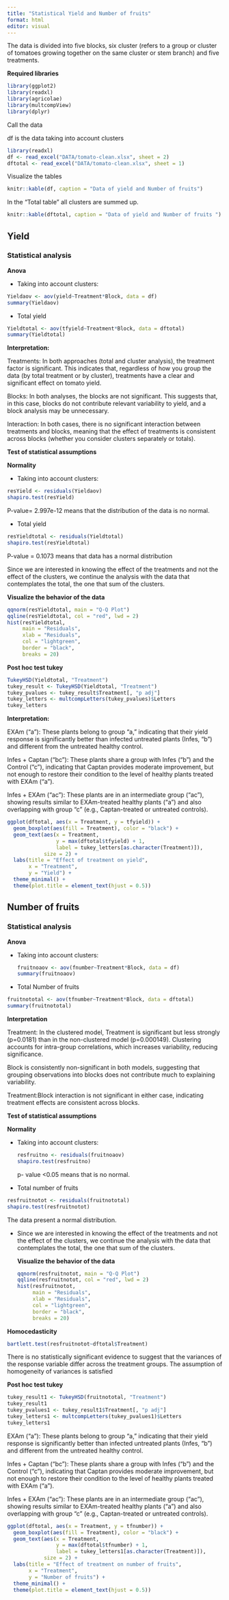 ```yaml
---
title: "Statistical Yield and Number of fruits"
format: html
editor: visual
---
```


The data is divided into five blocks, six cluster (refers to a group or cluster of tomatoes growing together on the same cluster or stem branch) and five treatments.

**Required libraries**

```r
library(ggplot2)
library(readxl)
library(agricolae)
library(multcompView)
library(dplyr)
```

Call the data

df is the data taking into account clusters

```r
library(readxl)
df <- read_excel("DATA/tomato-clean.xlsx", sheet = 2)
dftotal <- read_excel("DATA/tomato-clean.xlsx", sheet = 1)
```

Visualize the tables

```r
knitr::kable(df, caption = "Data of yield and Number of fruits")
```

In the "Total table" all clusters are summed up.

```r
knitr::kable(dftotal, caption = "Data of yield and Number of fruits ")
```

## Yield

### Statistical analysis

**Anova**

-   Taking into account clusters:

```r
Yieldaov <- aov(yield~Treatment*Block, data = df)
summary(Yieldaov)
```

-   Total yield

```r
Yieldtotal <- aov(tfyield~Treatment*Block, data = dftotal)
summary(Yieldtotal)
```

**Interpretation:**

Treatments: In both approaches (total and cluster analysis), the treatment factor is significant. This indicates that, regardless of how you group the data (by total treatment or by cluster), treatments have a clear and significant effect on tomato yield.

Blocks: In both analyses, the blocks are not significant. This suggests that, in this case, blocks do not contribute relevant variability to yield, and a block analysis may be unnecessary.

Interaction: In both cases, there is no significant interaction between treatments and blocks, meaning that the effect of treatments is consistent across blocks (whether you consider clusters separately or totals).

**Test of statistical assumptions**

**Normality**

-   Taking into account clusters:

```r
resYield <- residuals(Yieldaov)
shapiro.test(resYield)
```

P-value= 2.997e-12 means that the distribution of the data is no normal.

-   Total yield

```r
resYieldtotal <- residuals(Yieldtotal)
shapiro.test(resYieldtotal)
```

P-value = 0.1073 means that data has a normal distribution

Since we are interested in knowing the effect of the treatments and not the effect of the clusters, we continue the analysis with the data that contemplates the total, the one that sum of the clusters.

**Visualize the behavior of the data**

```r
qqnorm(resYieldtotal, main = "Q-Q Plot")
qqline(resYieldtotal, col = "red", lwd = 2) 
hist(resYieldtotal,
     main = "Residuals",
     xlab = "Residuals", 
     col = "lightgreen", 
     border = "black",
     breaks = 20)

```

**Post hoc test tukey**

```r
TukeyHSD(Yieldtotal, "Treatment")
tukey_result <- TukeyHSD(Yieldtotal, "Treatment")
tukey_pvalues <- tukey_result$Treatment[, "p adj"]
tukey_letters <- multcompLetters(tukey_pvalues)$Letters
tukey_letters
```

**Interpretation:**

EXAm ("a"): These plants belong to group "a," indicating that their yield response is significantly better than infected untreated plants (Infes, "b") and different from the untreated healthy control.

Infes + Captan ("bc"): These plants share a group with Infes ("b") and the Control ("c"), indicating that Captan provides moderate improvement, but not enough to restore their condition to the level of healthy plants treated with EXAm ("a").

Infes + EXAm ("ac"): These plants are in an intermediate group ("ac"), showing results similar to EXAm-treated healthy plants ("a") and also overlapping with group "c" (e.g., Captan-treated or untreated controls).

```r
ggplot(dftotal, aes(x = Treatment, y = tfyield)) +
  geom_boxplot(aes(fill = Treatment), color = "black") +  
  geom_text(aes(x = Treatment, 
                y = max(dftotal$tfyield) + 1,  
                label = tukey_letters[as.character(Treatment)]), 
            size = 2) +  
  labs(title = "Effect of treatment on yield",
       x = "Treatment",
       y = "Yield") +
  theme_minimal() +
  theme(plot.title = element_text(hjust = 0.5))
```

## Number of fruits

### Statistical analysis

**Anova**

-   Taking into account clusters:

    ```r
    fruitnoaov <- aov(fnumber~Treatment*Block, data = df)
    summary(fruitnoaov)
    ```

-   Total Number of fruits

```r
fruitnototal <- aov(tfnumber~Treatment*Block, data = dftotal)
summary(fruitnototal)
```

**Interpretation**

Treatment: In the clustered model, Treatment is significant but less strongly (p=0.0181) than in the non-clustered model (p=0.000149). Clustering accounts for intra-group correlations, which increases variability, reducing significance.

Block is consistently non-significant in both models, suggesting that grouping observations into blocks does not contribute much to explaining variability.

Treatment:Block interaction is not significant in either case, indicating treatment effects are consistent across blocks.

**Test of statistical assumptions**

**Normality**

-   Taking into account clusters:

    ```r
    resfruitno <- residuals(fruitnoaov)
    shapiro.test(resfruitno)
    ```

    p- value \<0.05 means that is no normal.

-   Total number of fruits

```r
resfruitnotot <- residuals(fruitnototal)
shapiro.test(resfruitnotot)
```

The data present a normal distribution.

-   Since we are interested in knowing the effect of the treatments and not the effect of the clusters, we continue the analysis with the data that contemplates the total, the one that sum of the clusters.

    **Visualize the behavior of the data**

    ```r
    qqnorm(resfruitnotot, main = "Q-Q Plot")
    qqline(resfruitnotot, col = "red", lwd = 2) 
    hist(resfruitnotot,
         main = "Residuals",
         xlab = "Residuals", 
         col = "lightgreen", 
         border = "black",
         breaks = 20)
    ```

**Homocedasticity**

```r
bartlett.test(resfruitnotot~dftotal$Treatment)
```

There is no statistically significant evidence to suggest that the variances of the response variable differ across the treatment groups. The assumption of homogeneity of variances is satisfied

**Post hoc test tukey**

```r
tukey_result1 <- TukeyHSD(fruitnototal, "Treatment")
tukey_result1
tukey_pvalues1 <- tukey_result1$Treatment[, "p adj"]
tukey_letters1 <- multcompLetters(tukey_pvalues1)$Letters
tukey_letters1
```

EXAm ("a"): These plants belong to group "a," indicating that their yield response is significantly better than infected untreated plants (Infes, "b") and different from the untreated healthy control.

Infes + Captan ("bc"): These plants share a group with Infes ("b") and the Control ("c"), indicating that Captan provides moderate improvement, but not enough to restore their condition to the level of healthy plants treated with EXAm ("a").

Infes + EXAm ("ac"): These plants are in an intermediate group ("ac"), showing results similar to EXAm-treated healthy plants ("a") and also overlapping with group "c" (e.g., Captan-treated or untreated controls).

```r
ggplot(dftotal, aes(x = Treatment, y = tfnumber)) +
  geom_boxplot(aes(fill = Treatment), color = "black") +  
  geom_text(aes(x = Treatment, 
                y = max(dftotal$tfnumber) + 1,  
                label = tukey_letters1[as.character(Treatment)]), 
            size = 2) +  
  labs(title = "Effect of treatment on number of fruits",
       x = "Treatment",
       y = "Number of fruits") +
  theme_minimal() +
  theme(plot.title = element_text(hjust = 0.5))
```
